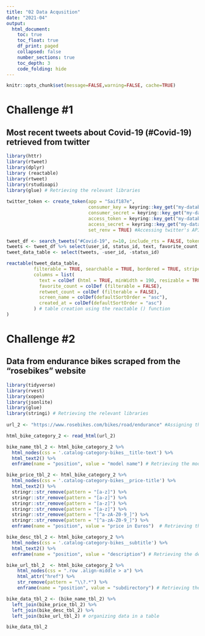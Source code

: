 ```yaml
---
title: "02 Data Acqusition"
date: "2021-04"
output:
  html_document:
    toc: true
    toc_float: true
    df_print: paged
    collapsed: false
    number_sections: true
    toc_depth: 3
    code_folding: hide
---
```


```r
knitr::opts_chunk$set(message=FALSE,warning=FALSE, cache=TRUE)
```
# Challenge #1

## Most recent tweets about Covid-19 (#Covid-19) retrieved from twitter

```r
library(httr)
library(rtweet)
library(dplyr)
library (reactable)
library(rtweet)
library(rstudioapi)
library(glue) # Retrieving the relevant libraries
  
twitter_token <- create_token(app = "Saif187e", 
                              consumer_key = keyring::key_get("my-database-2", "myusername"), 
                              consumer_secret = keyring::key_get("my-database", "myusername"),
                              access_token = keyring::key_get("my-database-3", "myusername"),
                              access_secret = keyring::key_get("my-database-1", "myusername"),
                              set_renv = TRUE) #Accessing twitter's API using the token

tweet_df <- search_tweets("#Covid-19", n=10, include_rts = FALSE, token = NULL) # Searching for the latest 10 tweets about Covid-19
tweets <- tweet_df %>% select(user_id, status_id, text, favorite_count, retweet_count, screen_name, created_at) # Selecting the desired analysis parameters 
tweet_data_table <- select(tweets, -user_id, -status_id)

reactable(tweet_data_table,
          filterable = TRUE, searchable = TRUE, bordered = TRUE, striped = TRUE, highlight = TRUE, defaultPageSize = 25, showPageSizeOptions = TRUE, showSortable = TRUE, pageSizeOptions = c(25,50,75,100,200), defaultSortOrder = "desc",
          columns = list(
            text = colDef (html = TRUE, minWidth = 190, resizable = TRUE),
            favorite_count = colDef (filterable = FALSE),
            retweet_count = colDef (filterable = FALSE),
            screen_name = colDef(defaultSortOrder = "asc"),
            created_at = colDef(defaultSortOrder = "asc")
          ) # table creation using the reactable () function
)
```

# Challenge #2

## Data from endurance bikes scraped from the "rosebikes" website

```r
library(tidyverse) 
library(rvest)     
library(xopen)     
library(jsonlite)  
library(glue)      
library(stringi) # Retrieving the relevant libraries
 
url_2 <- "https://www.rosebikes.com/bikes/road/endurance" #Assigning the url manually (since it's only one category)

html_bike_category_2 <- read_html(url_2)

bike_name_tbl_2 <- html_bike_category_2 %>%
  html_nodes(css = '.catalog-category-bikes__title-text') %>%
  html_text2() %>%
  enframe(name = "position", value = "model name") # Retrieving the model names from the url

bike_price_tbl_2 <- html_bike_category_2 %>%
  html_nodes(css = '.catalog-category-bikes__price-title') %>%
  html_text2() %>%
  stringr::str_remove(pattern = "[a-z]") %>% 
  stringr::str_remove(pattern = "[a-z]") %>% 
  stringr::str_remove(pattern = "[a-z]") %>% 
  stringr::str_remove(pattern = "[a-z]") %>% 
  stringr::str_remove(pattern = "[^a-zA-Z0-9_]") %>% 
  stringr::str_remove(pattern = "[^a-zA-Z0-9_]") %>% 
  enframe(name = "position", value = "price in Euros")  # Retrieving the prices from the url

bike_desc_tbl_2 <- html_bike_category_2 %>%
  html_nodes(css = '.catalog-category-bikes__subtitle') %>%
  html_text2() %>%
  enframe(name = "position", value = "description") # Retrieving the descriptions from the url

bike_url_tbl_2  <- html_bike_category_2 %>%
    html_nodes(css = ".row .align-middle > a") %>%
    html_attr("href") %>%
    str_remove(pattern = "\\?.*") %>%
    enframe(name = "position", value = "subdirectory") # Retrieving the relevant url subdirectories for each bike model

bike_data_tbl_2 <- (bike_name_tbl_2) %>% 
  left_join(bike_price_tbl_2) %>%
  left_join(bike_desc_tbl_2) %>% 
  left_join(bike_url_tbl_2) # organizing data in a table

bike_data_tbl_2
```